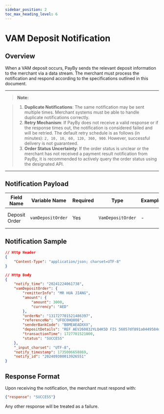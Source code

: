 ```yaml
---
sidebar_position: 2
toc_max_heading_level: 6
---
```


# VAM Deposit Notification

## Overview

When a VAM deposit occurs, PayBy sends the relevant deposit information to the merchant via a data stream. The merchant must process the notification and respond according to the specifications outlined in this document.

---

> **Note:**

> 1. **Duplicate Notifications**: The same notification may be sent multiple times. Merchant systems must be able to handle duplicate notifications correctly. 
> 2. **Retry Mechanism**: If PayBy does not receive a valid response or if the response times out, the notification is considered failed and will be retried. The default retry schedule is as follows (in minutes): `2, 10, 10, 60, 120, 360, 900`. However, successful delivery is not guaranteed.
> 3. **Order Status Uncertainty**: If the order status is unclear or the merchant has not received a payment result notification from PayBy, it is recommended to actively query the order status using the designated API.

---

## Notification Payload

| Field Name     | Variable Name      | Required | Type             | Example | Description |
|----------------|--------------------|----------|------------------|----------------|-------------|
| Deposit Order  | `vamDepositOrder`  | Yes      | `VamDepositOrder`| -              | Contains deposit details |


## Notification Sample

```json
// Http Header
{
    "Content-Type": "application/json; charset=UTF-8"
}

// Http Body
{
    "notify_time": "20241224061738",
    "vamDepositOrder": {
        "remitterInfo": "MR HUA JIANG",
        "amount": {
            "amount": 3000,
            "currency": "AED"
        },
        "orderNo": "131727701521486397",
        "referenceNo": "UFOC0HQ008",
        "senderBankCode": "BBMEAEADXXX",
        "depositDetails": "REF AEV260832YLQ4K5D FIS 56057df891a0449584dc5c8d84a6a138",
        "transactionTime": 1727701521000,
        "status": "SUCCESS"
    },
    "_input_charset": "UTF-8",
    "notify_timestamp": 1735006658869,
    "notify_id": "202409300013926551"
}
```

## Response Format

Upon receiving the notification, the merchant must respond with:

```json
{"response": "SUCCESS"}
```

Any other response will be treated as a failure.
